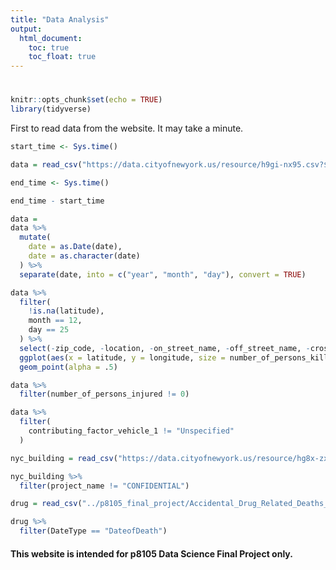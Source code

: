```yaml
---
title: "Data Analysis"
output: 
  html_document:
    toc: true
    toc_float: true
---
```


#
#

```r
knitr::opts_chunk$set(echo = TRUE)
library(tidyverse)
```


First to read data from the website. It may take a minute.

```r
start_time <- Sys.time()

data = read_csv("https://data.cityofnewyork.us/resource/h9gi-nx95.csv?$limit=2000000")

end_time <- Sys.time()

end_time - start_time
```

```r
data =
data %>% 
  mutate(
    date = as.Date(date),
    date = as.character(date)
  ) %>% 
  separate(date, into = c("year", "month", "day"), convert = TRUE)
```

```r
data %>% 
  filter(
    !is.na(latitude),
    month == 12,
    day == 25
  ) %>% 
  select(-zip_code, -location, -on_street_name, -off_street_name, -cross_street_name) %>% 
  ggplot(aes(x = latitude, y = longitude, size = number_of_persons_killed)) +
  geom_point(alpha = .5)
```

```r
data %>% 
  filter(number_of_persons_injured != 0)
```

```r
data %>% 
  filter(
    contributing_factor_vehicle_1 != "Unspecified"
  )
```

```r
nyc_building = read_csv("https://data.cityofnewyork.us/resource/hg8x-zxpr.csv?$limit=2000000")
```

```r
nyc_building %>% 
  filter(project_name != "CONFIDENTIAL")
```

```r
drug = read_csv("../p8105_final_project/Accidental_Drug_Related_Deaths_2012-2018.csv")
```

```r
drug %>% 
  filter(DateType == "DateofDeath")
```


#### This website is intended for p8105 Data Science Final Project only. 

